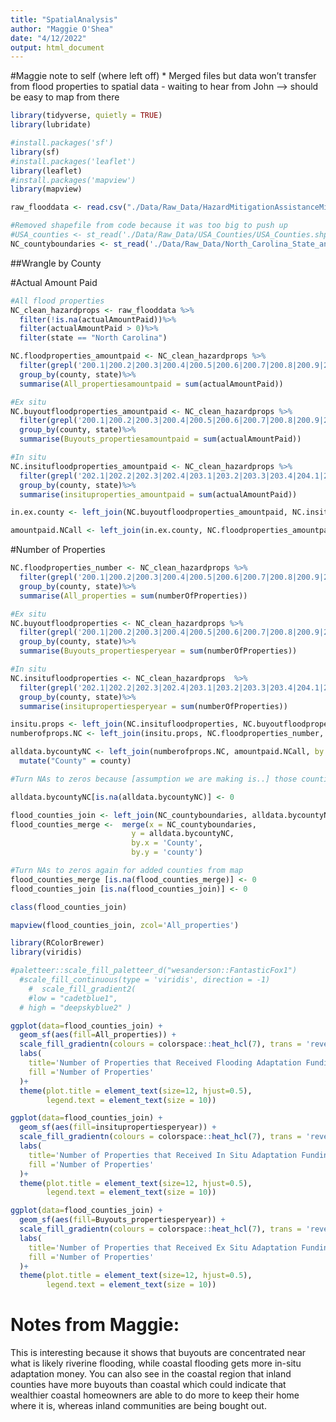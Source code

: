 ```yaml
---
title: "SpatialAnalysis"
author: "Maggie O'Shea"
date: "4/12/2022"
output: html_document
---
```

#Maggie note to self (where left off)
* Merged files but data won't transfer from flood properties to spatial data - waiting to hear from John --> should be easy to map from there 

```r
library(tidyverse, quietly = TRUE)
library(lubridate)

#install.packages('sf')
library(sf)
#install.packages('leaflet')
library(leaflet)
#install.packages('mapview')
library(mapview)

raw_flooddata <- read.csv("./Data/Raw_Data/HazardMitigationAssistanceMitigatedProperties.csv", stringsAsFactors = TRUE)

#Removed shapefile from code because it was too big to push up 
#USA_counties <- st_read('./Data/Raw_Data/USA_Counties/USA_Counties.shp')
NC_countyboundaries <- st_read('./Data/Raw_Data/North_Carolina_State_and_County_Boundary_Polygons')

```


##Wrangle by County

#Actual Amount Paid 
```r
#All flood properties
NC_clean_hazardprops <- raw_flooddata %>%
  filter(!is.na(actualAmountPaid))%>%
  filter(actualAmountPaid > 0)%>%
  filter(state == "North Carolina")

NC.floodproperties_amountpaid <- NC_clean_hazardprops %>%
  filter(grepl('200.1|200.2|200.3|200.4|200.5|200.6|200.7|200.8|200.9|201.1|201.2|201.3|201.4|201.5|201.6|201.7|201.8|201.9|201.10|202.1|202.2|202.3|202.4|203.1|203.2|203.3|203.4|204.1|204.1|204.2|204.3|204.4|204.5|204.6|207.2', type))%>%
  group_by(county, state)%>%
  summarise(All_propertiesamountpaid = sum(actualAmountPaid))

#Ex situ
NC.buyoutfloodproperties_amountpaid <- NC_clean_hazardprops %>%
  filter(grepl('200.1|200.2|200.3|200.4|200.5|200.6|200.7|200.8|200.9|201.1|201.2|201.3|201.4|201.5|201.6|201.7|201.8|201.9|201.10', type))%>%
  group_by(county, state)%>%
  summarise(Buyouts_propertiesamountpaid = sum(actualAmountPaid))

#In situ
NC.insitufloodproperties_amountpaid <- NC_clean_hazardprops %>%
  filter(grepl('202.1|202.2|202.3|202.4|203.1|203.2|203.3|203.4|204.1|204.1|204.2|204.3|204.4|204.5|204.6|207.2', type))%>%
  group_by(county, state)%>%
  summarise(insituproperties_amountpaid = sum(actualAmountPaid))

in.ex.county <- left_join(NC.buyoutfloodproperties_amountpaid, NC.insitufloodproperties_amountpaid, by = c("county", "state"))

amountpaid.NCall <- left_join(in.ex.county, NC.floodproperties_amountpaid, by = c("county", "state"))

```

#Number of Properties
```r
NC.floodproperties_number <- NC_clean_hazardprops %>%
  filter(grepl('200.1|200.2|200.3|200.4|200.5|200.6|200.7|200.8|200.9|201.1|201.2|201.3|201.4|201.5|201.6|201.7|201.8|201.9|201.10|202.1|202.2|202.3|202.4|203.1|203.2|203.3|203.4|204.1|204.1|204.2|204.3|204.4|204.5|204.6|207.2', type))%>%
  group_by(county, state)%>%
  summarise(All_properties = sum(numberOfProperties))

#Ex situ
NC.buyoutfloodproperties <- NC_clean_hazardprops %>%
  filter(grepl('200.1|200.2|200.3|200.4|200.5|200.6|200.7|200.8|200.9|201.1|201.2|201.3|201.4|201.5|201.6|201.7|201.8|201.9|201.10', type))%>%
  group_by(county, state)%>%
  summarise(Buyouts_propertiesperyear = sum(numberOfProperties))

#In situ
NC.insitufloodproperties <- NC_clean_hazardprops  %>%
  filter(grepl('202.1|202.2|202.3|202.4|203.1|203.2|203.3|203.4|204.1|204.1|204.2|204.3|204.4|204.5|204.6|207.2', type))%>%
  group_by(county, state)%>%
  summarise(insitupropertiesperyear = sum(numberOfProperties))

insitu.props <- left_join(NC.insitufloodproperties, NC.buyoutfloodproperties, by = c("county", "state"))
numberofprops.NC <- left_join(insitu.props, NC.floodproperties_number, by = c("county", "state"))
```

```r
alldata.bycountyNC <- left_join(numberofprops.NC, amountpaid.NCall, by = c("county", "state"))%>%
  mutate("County" = county)

#Turn NAs to zeros because [assumption we are making is..] those counties with no value in column indicates that they did not receive a grant

alldata.bycountyNC[is.na(alldata.bycountyNC)] <- 0  

flood_counties_join <- left_join(NC_countyboundaries, alldata.bycountyNC, by = "County")
flood_counties_merge <-  merge(x = NC_countyboundaries,
                           y = alldata.bycountyNC, 
                           by.x = 'County', 
                           by.y = 'county')

#Turn NAs to zeros again for added counties from map 
flood_counties_merge [is.na(flood_counties_merge)] <- 0  
flood_counties_join [is.na(flood_counties_join)] <- 0 

class(flood_counties_join)
```


```r
mapview(flood_counties_join, zcol='All_properties')

library(RColorBrewer)
library(viridis)

#paletteer::scale_fill_paletteer_d("wesanderson::FantasticFox1")
  #scale_fill_continuous(type = 'viridis', direction = -1)
    #  scale_fill_gradient2(
    #low = "cadetblue1", 
  # high = "deepskyblue2" )

ggplot(data=flood_counties_join) +
  geom_sf(aes(fill=All_properties)) + 
  scale_fill_gradientn(colours = colorspace::heat_hcl(7), trans = 'reverse')+
  labs(
    title='Number of Properties that Received Flooding Adaptation Funding: 1985-2020',
    fill ='Number of Properties'
  )+
  theme(plot.title = element_text(size=12, hjust=0.5), 
        legend.text = element_text(size = 10))
```


```r
ggplot(data=flood_counties_join) +
  geom_sf(aes(fill=insitupropertiesperyear)) + 
  scale_fill_gradientn(colours = colorspace::heat_hcl(7), trans = 'reverse')+
  labs(
    title='Number of Properties that Received In Situ Adaptation Funding: 1985-2020',
    fill ='Number of Properties'
  )+
  theme(plot.title = element_text(size=12, hjust=0.5), 
        legend.text = element_text(size = 10))

ggplot(data=flood_counties_join) +
  geom_sf(aes(fill=Buyouts_propertiesperyear)) + 
  scale_fill_gradientn(colours = colorspace::heat_hcl(7), trans = 'reverse')+
  labs(
    title='Number of Properties that Received Ex Situ Adaptation Funding: 1985-2020',
    fill ='Number of Properties'
  )+
  theme(plot.title = element_text(size=12, hjust=0.5), 
        legend.text = element_text(size = 10))
```
# Notes from Maggie: 
This is interesting because it shows that buyouts are concentrated near what is likely riverine flooding, while coastal flooding gets more in-situ adaptation money. You can also see in the coastal region that inland counties have more buyouts than coastal which could indicate that wealthier coastal homeowners are able to do more to keep their home where it is, whereas inland communities are being bought out. 



